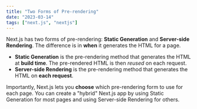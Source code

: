 ---
title: "Two Forms of Pre-rendering"
date: "2023-03-14"
tags: ["next.js", "nextjs"]
---

Next.js has two forms of pre-rendering: **Static Generation** and **Server-side Rendering**. The difference is in **when** it generates the HTML for a page.

-   **Static Generation** is the pre-rendering method that generates the HTML at **build time**. The pre-rendered HTML is then _reused_ on each request.
-   **Server-side Rendering** is the pre-rendering method that generates the HTML on **each request**.

Importantly, Next.js lets you **choose** which pre-rendering form to use for each page. You can create a "hybrid" Next.js app by using Static Generation for most pages and using Server-side Rendering for others.
